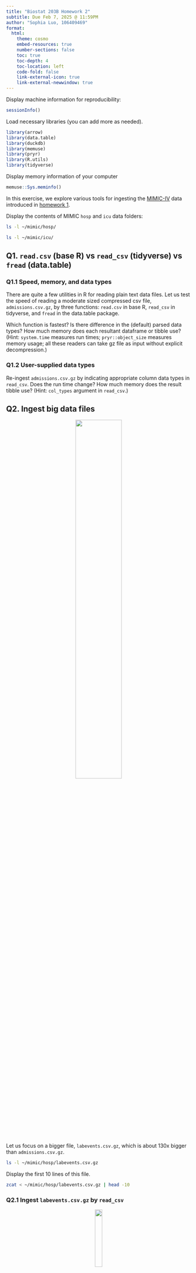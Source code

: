 ```yaml
---
title: "Biostat 203B Homework 2"
subtitle: Due Feb 7, 2025 @ 11:59PM
author: "Sophia Luo, 106409469"
format:
  html:
    theme: cosmo
    embed-resources: true
    number-sections: false
    toc: true
    toc-depth: 4
    toc-location: left
    code-fold: false
    link-external-icon: true
    link-external-newwindow: true
---
```


Display machine information for reproducibility:
```r
sessionInfo()
```

Load necessary libraries (you can add more as needed).
```r
library(arrow)
library(data.table)
library(duckdb)
library(memuse)
library(pryr)
library(R.utils)
library(tidyverse)
```

Display memory information of your computer
```r
memuse::Sys.meminfo()
```

In this exercise, we explore various tools for ingesting the [MIMIC-IV](https://physionet.org/content/mimiciv/3.1/) data introduced in [homework 1](https://ucla-biostat-203b.github.io/2025winter/hw/hw1/hw1.html).

Display the contents of MIMIC `hosp` and `icu` data folders:

```bash
ls -l ~/mimic/hosp/
```

```bash
ls -l ~/mimic/icu/
```

## Q1. `read.csv` (base R) vs `read_csv` (tidyverse) vs `fread` (data.table)

### Q1.1 Speed, memory, and data types

There are quite a few utilities in R for reading plain text data files. Let us test the speed of reading a moderate sized compressed csv file, `admissions.csv.gz`, by three functions: `read.csv` in base R, `read_csv` in tidyverse, and `fread` in the data.table package.

Which function is fastest? Is there difference in the (default) parsed data types? How much memory does each resultant dataframe or tibble use? (Hint: `system.time` measures run times; `pryr::object_size` measures memory usage; all these readers can take gz file as input without explicit decompression.) 

### Q1.2 User-supplied data types

Re-ingest `admissions.csv.gz` by indicating appropriate column data types in `read_csv`. Does the run time change? How much memory does the result tibble use? (Hint: `col_types` argument in `read_csv`.)

## Q2. Ingest big data files

<p align="center">
  <img src="./bigfile.png" width="50%">
</p>

Let us focus on a bigger file, `labevents.csv.gz`, which is about 130x bigger than `admissions.csv.gz`.
```bash
ls -l ~/mimic/hosp/labevents.csv.gz
```
Display the first 10 lines of this file.
```bash
zcat < ~/mimic/hosp/labevents.csv.gz | head -10
```

### Q2.1 Ingest `labevents.csv.gz` by `read_csv`

<p align="center">
  <img src="./readr_logo.png" width="20%">
</p>

Try to ingest `labevents.csv.gz` using `read_csv`. What happens? If it takes more than 3 minutes on your computer, then abort the program and report your findings. 

### Q2.2 Ingest selected columns of `labevents.csv.gz` by `read_csv`

Try to ingest only columns `subject_id`, `itemid`, `charttime`, and `valuenum` in `labevents.csv.gz` using `read_csv`.  Does this solve the ingestion issue? (Hint: `col_select` argument in `read_csv`.)

### Q2.3 Ingest a subset of `labevents.csv.gz`

<p align="center">
  <img src="./linux_logo.png" width="20%">
</p>

Our first strategy to handle this big data file is to make a subset of the `labevents` data.  Read the [MIMIC documentation](https://mimic.mit.edu/docs/iv/modules/hosp/labevents/) for the content in data file `labevents.csv`.

In later exercises, we will only be interested in the following lab items: creatinine (50912), potassium (50971), sodium (50983), chloride (50902), bicarbonate (50882), hematocrit (51221), white blood cell count (51301), and glucose (50931) and the following columns: `subject_id`, `itemid`, `charttime`, `valuenum`. Write a Bash command to extract these columns and rows from `labevents.csv.gz` and save the result to a new file `labevents_filtered.csv.gz` in the current working directory. (Hint: Use `zcat <` to pipe the output of `labevents.csv.gz` to `awk` and then to `gzip` to compress the output. Do **not** put `labevents_filtered.csv.gz` in Git! To save render time, you can put `#| eval: false` at the beginning of this code chunk. TA will change it to `#| eval: true` before rendering your qmd file.)

Display the first 10 lines of the new file `labevents_filtered.csv.gz`. How many lines are in this new file, excluding the header? How long does it take `read_csv` to ingest `labevents_filtered.csv.gz`?

### Q2.4 Ingest `labevents.csv` by Apache Arrow

<p align="center">
  <img src="./arrow_logo.png" width="30%">
</p>

Our second strategy is to use [Apache Arrow](https://arrow.apache.org/) for larger-than-memory data analytics. Unfortunately Arrow does not work with gz files directly. First decompress `labevents.csv.gz` to `labevents.csv` and put it in the current working directory (do not add it in git!). To save render time, put `#| eval: false` at the beginning of this code chunk. TA will change it to `#| eval: true` when rendering your qmd file.

Then use [`arrow::open_dataset`](https://arrow.apache.org/docs/r/reference/open_dataset.html) to ingest `labevents.csv`, select columns, and filter `itemid` as in Q2.3. How long does the ingest+select+filter process take? Display the number of rows and the first 10 rows of the result tibble, and make sure they match those in Q2.3. (Hint: use `dplyr` verbs for selecting columns and filtering rows.)

Write a few sentences to explain what is Apache Arrow. Imagine you want to explain it to a layman in an elevator. 

### Q2.5 Compress `labevents.csv` to Parquet format and ingest/select/filter

<p align="center">
  <img src="./parquet_logo.png" width="30%">
</p>

Re-write the csv file `labevents.csv` in the binary Parquet format (Hint: [`arrow::write_dataset`](https://arrow.apache.org/docs/r/reference/write_dataset.html).) How large is the Parquet file(s)? How long does the ingest+select+filter process of the Parquet file(s) take? Display the number of rows and the first 10 rows of the result tibble and make sure they match those in Q2.3. (Hint: use `dplyr` verbs for selecting columns and filtering rows.)

Write a few sentences to explain what is the Parquet format. Imagine you want to explain it to a layman in an elevator.

### Q2.6 DuckDB

<p align="center">
  <img src="./duckdb_logo.png" width="20%">
</p>

Ingest the Parquet file, convert it to a DuckDB table by [`arrow::to_duckdb`](https://arrow.apache.org/docs/r/reference/to_duckdb.html), select columns, and filter rows as in Q2.5. How long does the ingest+convert+select+filter process take? Display the number of rows and the first 10 rows of the result tibble and make sure they match those in Q2.3. (Hint: use `dplyr` verbs for selecting columns and filtering rows.)

Write a few sentences to explain what is DuckDB. Imagine you want to explain it to a layman in an elevator.

## Q3. Ingest and filter `chartevents.csv.gz`

[`chartevents.csv.gz`](https://mimic.mit.edu/docs/iv/modules/icu/chartevents/) contains all the charted data available for a patient. During their ICU stay, the primary repository of a patient’s information is their electronic chart. The `itemid` variable indicates a single measurement type in the database. The `value` variable is the value measured for `itemid`. The first 10 lines of `chartevents.csv.gz` are
```bash
zcat < ~/mimic/icu/chartevents.csv.gz | head -10
```
How many rows? 433 millions.
```bash
#| eval: false
zcat < ~/mimic/icu/chartevents.csv.gz | tail -n +2 | wc -l
```
[`d_items.csv.gz`](https://mimic.mit.edu/docs/iv/modules/icu/d_items/) is the dictionary for the `itemid` in `chartevents.csv.gz`.
```bash
zcat < ~/mimic/icu/d_items.csv.gz | head -10
```
In later exercises, we are interested in the vitals for ICU patients: heart rate (220045), mean non-invasive blood pressure (220181), systolic non-invasive blood pressure (220179), body temperature in Fahrenheit (223761), and respiratory rate (220210). Retrieve a subset of `chartevents.csv.gz` only containing these items, using the favorite method you learnt in Q2. 

Document the steps and show code. Display the number of rows and the first 10 rows of the result tibble.

